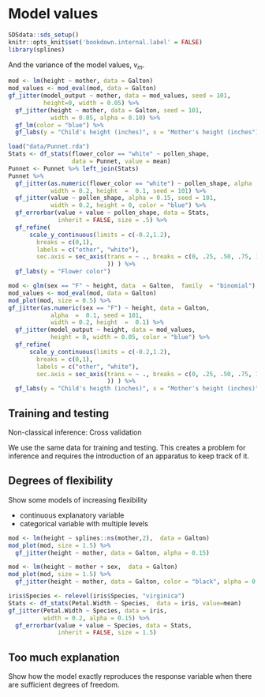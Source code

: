 # Model values

```r
SDSdata::sds_setup()
knitr::opts_knit$set('bookdown.internal.label' = FALSE)
library(splines)
```

And the variance of the model values, $v_m$.

```r
mod <- lm(height ~ mother, data = Galton)
mod_values <- mod_eval(mod, data = Galton)
gf_jitter(model_output ~ mother, data = mod_values, seed = 101,
          height=0, width = 0.05) %>%
  gf_jitter(height ~ mother, data = Galton, seed = 101,
            width = 0.05, alpha = 0.10) %>%
  gf_lm(color = "blue") %>%
  gf_labs(y = "Child's height (inches)", x = "Mother's height (inches")
```


```r
load("data/Punnet.rda")
Stats <- df_stats(flower_color == "white" ~ pollen_shape, 
                  data = Punnet, value = mean) 
Punnet <- Punnet %>% left_join(Stats)
Punnet %>%
  gf_jitter(as.numeric(flower_color == "white") ~ pollen_shape, alpha  =  0.1, 
            width = 0.2, height  =  0.1, seed = 101) %>%
  gf_jitter(value ~ pollen_shape, alpha = 0.15, seed = 101, 
            width = 0.2, height = 0, color = "blue") %>%
  gf_errorbar(value + value ~ pollen_shape, data = Stats,
              inherit = FALSE, size = .5) %>%
  gf_refine(
      scale_y_continuous(limits = c(-0.2,1.2),
        breaks = c(0,1),
        labels = c("other", "white"),
        sec.axis = sec_axis(trans = ~ ., breaks = c(0, .25, .50, .75, 1.00),
                            )) ) %>%
  gf_labs(y = "Flower color")
```



```r
mod <- glm(sex == "F" ~ height, data  = Galton,  family  = "binomial")
mod_values <- mod_eval(mod, data = Galton)
mod_plot(mod, size = 0.5) %>%
gf_jitter(as.numeric(sex == "F") ~ height, data = Galton, 
            alpha  =  0.1, seed = 101,
            width = 0.2, height  =  0.1) %>%
  gf_jitter(model_output ~ height, data = mod_values,
            height = 0, width = 0.05, color = "blue") %>%
  gf_refine(
      scale_y_continuous(limits = c(-0.2,1.2),
        breaks = c(0,1),
        labels = c("other", "white"),
        sec.axis = sec_axis(trans = ~ ., breaks = c(0, .25, .50, .75, 1.00),
                            )) ) %>%
  gf_labs(y = "Child's heigth (inches)", x = "Mother's height (inches)")
```

## Training and testing

Non-classical inference: Cross validation

We use the same data for training and testing.  This creates a problem for inference and requires the introduction  of an apparatus to keep track of it.

## Degrees of flexibility

Show some models of increasing flexibility

- continuous explanatory variable
- categorical variable with multiple levels




```r
mod <- lm(height ~ splines::ns(mother,2),  data = Galton)
mod_plot(mod, size = 1.5) %>%
  gf_jitter(height ~ mother, data = Galton, alpha = 0.15) 
```

```r
mod <- lm(height ~ mother + sex,  data = Galton)
mod_plot(mod, size = 1.5) %>%
  gf_jitter(height ~ mother, data = Galton, color = "black", alpha = 0.15) 
```

```r
iris$Species <- relevel(iris$Species, "virginica")
Stats <- df_stats(Petal.Width ~ Species,  data = iris, value=mean)
gf_jitter(Petal.Width ~ Species, data = iris, 
          width = 0.2, alpha = 0.15) %>%
  gf_errorbar(value + value ~ Species, data = Stats,  
              inherit = FALSE, size = 1.5)
```

## Too much explanation

Show how the model exactly reproduces the response variable when there are sufficient degrees of freedom.


